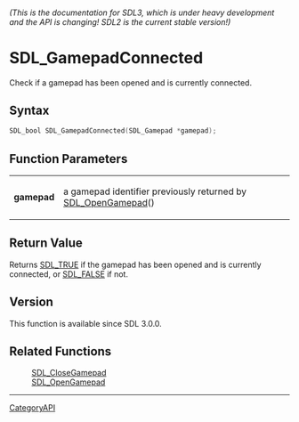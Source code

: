 ====== (This is the documentation for SDL3, which is under heavy development and the API is changing! SDL2 is the current stable version!) ======
= SDL_GamepadConnected =

Check if a gamepad has been opened and is currently connected.

== Syntax ==

<syntaxhighlight lang='c'>
SDL_bool SDL_GamepadConnected(SDL_Gamepad *gamepad);
</syntaxhighlight>

== Function Parameters ==

{|
|'''gamepad'''
|a gamepad identifier previously returned by [[SDL_OpenGamepad]]()
|}

== Return Value ==

Returns [[SDL_TRUE]] if the gamepad has been opened and is currently
connected, or [[SDL_FALSE]] if not.

== Version ==

This function is available since SDL 3.0.0.

== Related Functions ==

:[[SDL_CloseGamepad]]
:[[SDL_OpenGamepad]]

----
[[CategoryAPI]]


